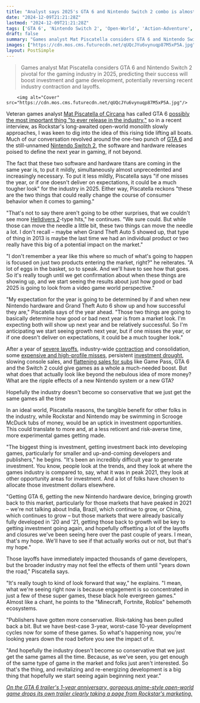 ```yaml
---
title: "Analyst says 2025's GTA 6 and Nintendo Switch 2 combo is almost unprecedented: 'I don't remember a year like this where so much of what's going to happen is focused on just two products'"
date: "2024-12-09T21:21:28Z"
lastmod: "2024-12-09T21:21:28Z"
tags: ['GTA 6', 'Nintendo Switch 2', 'Open-World', 'Action-Adventure', 'Console', 'Gaming Industry']
draft: false
summary: "Games analyst Mat Piscatella considers GTA 6 and Nintendo Switch 2 pivotal for the gaming industry in 2025, predicting their success will boost investment and game development, potentially reversing recent industry contraction and layoffs."
images: ["https://cdn.mos.cms.futurecdn.net/qUQcJYu6vynuqp87M5xP5A.jpg"]
layout: PostSimple
---
```

> Games analyst Mat Piscatella considers GTA 6 and Nintendo Switch 2 pivotal for the gaming industry in 2025, predicting their success will boost investment and game development, potentially reversing recent industry contraction and layoffs.


        <img alt="Cover" src="https://cdn.mos.cms.futurecdn.net/qUQcJYu6vynuqp87M5xP5A.jpg"/>
        
Veteran games analyst [Mat Piscatella of Circana](https://www.circana.com/company/industry-experts/mat-piscatella/) has called GTA 6 [<u>possibly the most important thing "to ever release in the industry,"</u>](https://www.gamesradar.com/gta-6-could-be-the-most-important-thing-to-ever-release-in-the-industry-so-no-pressure-reliable-analyst-predicts/) so in a recent interview, as Rockstar's long-awaited open-world monolith slowly approaches, I was keen to dig into the idea of this rising tide lifting all boats. Much of our conversation revolved around the one-two punch of [GTA 6](https://www.gamesradar.com/gta-6-guide/) and the still-unnamed [Nintendo Switch 2](https://www.gamesradar.com/nintendo-switch-2-guide/), the software and hardware releases poised to define the next year in gaming, if not beyond.

The fact that these two software and hardware titans are coming in the same year is, to put it mildly, simultaneously almost unprecedented and increasingly necessary. To put it less mildly, Piscatella says "if one misses the year, or if one doesn't deliver on expectations, it could be a much tougher look" for the industry in 2025. Either way, Piscatella reckons "these are the two things that could really change the course of consumer behavior when it comes to gaming."

"That's not to say there aren't going to be other surprises, that we couldn't see more [Helldivers 2](https://www.gamesradar.com/helldivers-2-guide/)-type hits," he continues. "We sure could. But while those can move the needle a little bit, these two things can move the needle a lot. I don't recall – maybe when Grand Theft Auto 5 showed up, that type of thing in 2013 is maybe the last time we had an individual product or two really have this big of a potential impact on the market."

"I don't remember a year like this where so much of what's going to happen is focused on just two products entering the market, right?" he reiterates. "A lot of eggs in the basket, so to speak. And we'll have to see how that goes. So it's really tough until we get confirmation about when these things are showing up, and we start seeing the results about just how good or bad 2025 is going to look from a video game world perspective."



"My expectation for the year is going to be determined by if and when new Nintendo hardware and Grand Theft Auto 6 show up and how successful they are," Piscatella says of the year ahead. "Those two things are going to basically determine how good or bad next year is from a market look. I'm expecting both will show up next year and be relatively successful. So I'm anticipating we start seeing growth next year, but if one misses the year, or if one doesn't deliver on expectations, it could be a much tougher look."

After a year of [severe layoffs](https://www.gamesradar.com/games/microsoft-gaming-laid-off-over-2-500-workers-this-year-but-it-still-found-enough-spare-change-to-give-its-ceo-a-usd79-million-bonus/), industry-wide [contraction](https://www.gamesradar.com/games/mass-effect-directors-new-studio-shuts-down-before-it-can-even-reveal-its-first-game-after-an-unexpected-shortfall-of-funding/) and consolidation, some [expensive and high-profile misses](https://www.gamesradar.com/games/fps/concord-is-officially-fully-permanently-dead-as-sony-announces-its-closing-the-failed-hero-shooters-studio-and-moving-on-we-will-take-the-lessons-learned/), persistent [investment drought](https://www.gamesradar.com/games/action/despite-its-crabtastic-soulslike-hit-indie-dev-say-funding-for-its-best-game-yet-just-fizzled-2024-is-really-taking-no-prisoners/), slowing console sales, and [flattening sales for subs](https://www.gamesradar.com/games/revenue-from-game-subscriptions-like-xbox-game-pass-has-barely-grown-in-2-years-potentially-explaining-microsofts-studio-closures/) like Game Pass, GTA 6 and the Switch 2 could give games as a whole a much-needed boost. But what does that actually look like beyond the nebulous idea of more money? What are the ripple effects of a new Nintendo system or a new GTA?

Hopefully the industry doesn't become so conservative that we just get the same games all the time

In an ideal world, Piscatella reasons, the tangible benefit for other folks in the industry, while Rockstar and Nintendo may be swimming in Scrooge McDuck tubs of money, would be an uptick in investment opportunities. This could translate to more and, at a less reticent and risk-averse time, more experimental games getting made.

"The biggest thing is investment, getting investment back into developing games, particularly for smaller and up-and-coming developers and publishers," he begins. "It's been an incredibly difficult year to generate investment. You know, people look at the trends, and they look at where the games industry is compared to, say, what it was in peak 2021, they look at other opportunity areas for investment. And a lot of folks have chosen to allocate those investment dollars elsewhere.

"Getting GTA 6, getting the new Nintendo hardware device, bringing growth back to this market, particularly for those markets that have peaked in 2021 – we're not talking about India, Brazil, which continue to grow, or China, which continues to grow – but those markets that were already basically fully developed in '20 and '21, getting those back to growth will be key to getting investment going again, and hopefully offsetting a lot of the layoffs and closures we've been seeing here over the past couple of years. I mean, that's my hope. We'll have to see if that actually works out or not, but that's my hope."



Those layoffs have immediately impacted thousands of game developers, but the broader industry may not feel the effects of them until "years down the road," Piscatella says.

"It's really tough to kind of look forward that way," he explains. "I mean, what we're seeing right now is because engagement is so concentrated in just a few of these super games, these black hole evergreen games." Almost like a chant, he points to the "Minecraft, Fortnite, Roblox" behemoth ecosystems.

"Publishers have gotten more conservative. Risk-taking has been pulled back a bit. But we have best-case 3-year, worst-case 10-year development cycles now for some of these games. So what's happening now, you're looking years down the road before you see the impact of it.

"And hopefully the industry doesn't become so conservative that we just get the same games all the time. Because, as we've seen, you get enough of the same type of game in the market and folks just aren't interested. So that's the thing, and revitalizing and re-energizing development is a big thing that hopefully we start seeing again beginning next year."

[<em>On the GTA 6 trailer's 1-year anniversary, gorgeous anime-style open-world game drops its own trailer clearly taking a page from Rockstar's marketing.</em>](https://www.gamesradar.com/games/open-world/on-the-gta-6-trailers-1-year-anniversary-gorgeous-anime-style-open-world-game-drops-its-own-trailer-clearly-taking-a-page-from-rockstars-marketing/)
        